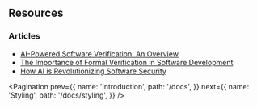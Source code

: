 
## Resources

### Articles

- [AI-Powered Software Verification: An Overview](https://example.com)
- [The Importance of Formal Verification in Software Development](https://example.com)
- [How AI is Revolutionizing Software Security](https://example.com)

<Pagination
  prev={{
    name: 'Introduction',
    path: '/docs',
  }}
  next={{
    name: 'Styling',
    path: '/docs/styling',
  }}
/>
